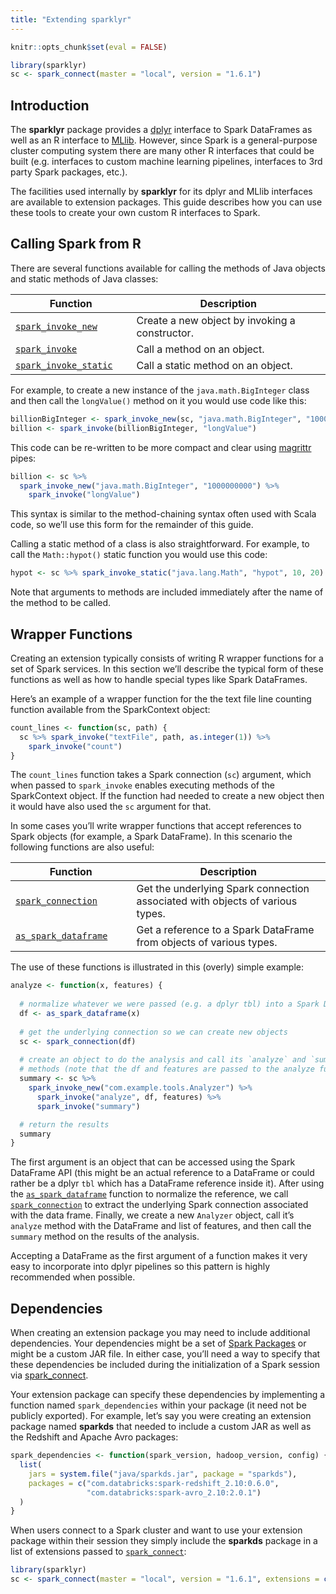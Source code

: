 ```yaml
---
title: "Extending sparklyr"
---
```


```r
knitr::opts_chunk$set(eval = FALSE)
```

```r
library(sparklyr)
sc <- spark_connect(master = "local", version = "1.6.1")
```


## Introduction

The **sparklyr** package provides a [dplyr](dplyr.html) interface to Spark DataFrames as well as an R interface to [MLlib](mllib.html). However, since Spark is a general-purpose cluster computing system there are many other R interfaces that could be built (e.g. interfaces to custom machine learning pipelines, interfaces to 3rd party Spark packages, etc.).

The facilities used internally by **sparklyr** for its dplyr and MLlib interfaces are available to extension packages. This guide describes how you can use these tools to create your own custom R interfaces to Spark.

## Calling Spark from R

There are several functions available for calling the methods of Java objects and static methods of Java classes:

| Function | Description  |
|----------------------------|---------------------------------------------|
| [`spark_invoke_new`](reference/sparklyr/latest/spark_invoke_new.html) | Create a new object by invoking a constructor.  |
| [`spark_invoke`](reference/sparklyr/latest/spark_invoke.html) | Call a method on an object. |
| [`spark_invoke_static`](reference/sparklyr/latest/spark_invoke_static.html) | Call a static method on an object.  |

For example, to create a new instance of the `java.math.BigInteger` class and then call the `longValue()` method on it you would use code like this:

```r
billionBigInteger <- spark_invoke_new(sc, "java.math.BigInteger", "1000000000")
billion <- spark_invoke(billionBigInteger, "longValue")
```

This code can be re-written to be more compact and clear using [magrittr](https://cran.r-project.org/web/packages/magrittr/vignettes/magrittr.html) pipes: 

```r
billion <- sc %>% 
  spark_invoke_new("java.math.BigInteger", "1000000000") %>%
    spark_invoke("longValue")
```

This syntax is similar to the method-chaining syntax often used with Scala code, so we'll use this form for the remainder of this guide.

Calling a static method of a class is also straightforward. For example, to call the `Math::hypot()` static function you would use this code:

```r
hypot <- sc %>% spark_invoke_static("java.lang.Math", "hypot", 10, 20) 
```

Note that arguments to methods are included immediately after the name of the method to be called.

## Wrapper Functions

Creating an extension typically consists of writing R wrapper functions for a set of Spark services. In this section we'll describe the typical form of these functions as well as how to handle special types like Spark DataFrames. 

Here's an example of a wrapper function for the the text file line counting function available from the SparkContext object:

```r
count_lines <- function(sc, path) {
  sc %>% spark_invoke("textFile", path, as.integer(1)) %>% 
    spark_invoke("count")
}
```

The `count_lines` function takes a Spark connection (`sc`) argument, which when passed to `spark_invoke` enables executing methods of the SparkContext object. If the function had needed to create a new object then it would have also used the `sc ` argument for that.

In some cases you'll write wrapper functions that accept references to Spark objects (for example, a Spark DataFrame). In this scenario the following functions are also useful:

| Function | Description  |
|----------------------------|---------------------------------------------|
| [`spark_connection`](reference/sparklyr/latest/spark_connection.html) | Get the underlying Spark connection associated with objects of various types. |
| [`as_spark_dataframe`](reference/sparklyr/latest/as_spark_dataframe.html) | Get a reference to a Spark DataFrame from objects of various types. |

The use of these functions is illustrated in this (overly) simple example:

```r
analyze <- function(x, features) {
  
  # normalize whatever we were passed (e.g. a dplyr tbl) into a Spark DataFrame
  df <- as_spark_dataframe(x)
  
  # get the underlying connection so we can create new objects
  sc <- spark_connection(df)
  
  # create an object to do the analysis and call its `analyze` and `summary`
  # methods (note that the df and features are passed to the analyze function)
  summary <- sc %>%  
    spark_invoke_new("com.example.tools.Analyzer") %>% 
      spark_invoke("analyze", df, features) %>% 
      spark_invoke("summary")

  # return the results
  summary
}
```

The first argument is an object that can be accessed using the Spark DataFrame API (this might be an actual reference to a DataFrame or could rather be a dplyr `tbl` which has a DataFrame reference inside it). After using the [`as_spark_dataframe`](reference/sparklyr/latest/as_spark_dataframe.html) function to normalize the reference, we call [`spark_connection`](reference/sparklyr/latest/spark_connection.html) to extract the underlying Spark connection associated with the data frame. Finally, we create a new `Analyzer` object, call it's `analyze` method with the DataFrame and list of features, and then call the `summary` method on the results of the analysis.

Accepting a DataFrame as the first argument of a function makes it very easy to incorporate into dplyr pipelines so this pattern is highly recommended when possible.

## Dependencies

When creating an extension package you may need to include additional dependencies. Your dependencies might be a set of [Spark Packages](https://spark-packages.org/) or might be a custom JAR file. In either case, you'll need a way to specify that these dependencies be included during the initialization of a Spark session via [spark_connect](reference/sparklyr/latest/spark_connect).

Your extension package can specify these dependencies by implementing a function named `spark_dependencies` within your package (it need not be publicly exported). For example, let's say you were creating an extension package named **sparkds** that needed to include a custom JAR as well as the Redshift and Apache Avro packages:

```r
spark_dependencies <- function(spark_version, hadoop_version, config) {
  list(
    jars = system.file("java/sparkds.jar", package = "sparkds"),
    packages = c("com.databricks:spark-redshift_2.10:0.6.0",
                 "com.databricks:spark-avro_2.10:2.0.1")
  )
}
```

When users connect to a Spark cluster and want to use your extension package within their session they simply include the **sparkds** package in a list of extensions passed to [`spark_connect`](reference/sparklyr/latest/spark_connect.html):

```r
library(sparklyr)
sc <- spark_connect(master = "local", version = "1.6.1", extensions = c("sparkds"))
```







